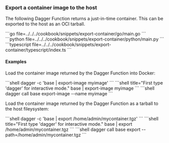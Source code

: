 ### Export a container image to the host

The following Dagger Function returns a just-in-time container. This can be exported to the host as an OCI tarball.

<Tabs groupId="language" queryString="sdk">
<TabItem value="go" label="Go">
```go file=../../../cookbook/snippets/export-container/go/main.go
```
</TabItem>
<TabItem value="python" label="Python">
```python file=../../../cookbook/snippets/export-container/python/main.py
```
</TabItem>
<TabItem value="typescript" label="TypeScript">
```typescript file=../../../cookbook/snippets/export-container/typescript/index.ts
```
</TabItem>
</Tabs>

#### Examples

Load the container image returned by the Dagger Function into Docker:

<Tabs groupId="shell">
<TabItem value="System shell">
```shell
dagger -c 'base | export-image myimage'
```
</TabItem>
<TabItem value="Dagger Shell">
```shell title="First type 'dagger' for interactive mode."
base | export-image myimage
```
</TabItem>
<TabItem value="Dagger CLI">
```shell
dagger call base export-image --name myimage
```
</TabItem>
</Tabs>

Load the container image returned by the Dagger Function as a tarball to the host fileysystem:

<Tabs groupId="shell">
<TabItem value="System shell">
```shell
dagger -c 'base | export /home/admin/mycontainer.tgz'
```
</TabItem>
<TabItem value="Dagger Shell">
```shell title="First type 'dagger' for interactive mode."
base | export /home/admin/mycontainer.tgz
```
</TabItem>
<TabItem value="Dagger CLI">
```shell
dagger call base export --path=/home/admin/mycontainer.tgz
```
</TabItem>
</Tabs>
